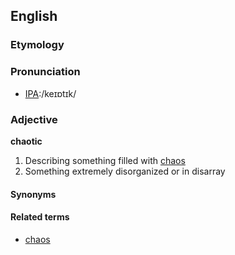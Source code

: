 ==English==

===Etymology===

===Pronunciation===
*[[w:International Phonetic Alphabet|IPA]]:/keɪɒtɪk/

=== Adjective ===
'''chaotic'''

# Describing something filled with [[chaos]]
# Something extremely disorganized or in disarray

====Synonyms====


====Related terms====
*[[chaos]]